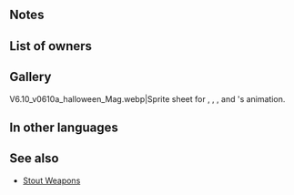 {{Weapon Infobox
|tagid=SID_星夜の魔術師の竜石
|intID=3282
|image=wep_ac062
|exclusive=1
|weaponType=Dragonstone
|cost=400
|might=16
|range=1
|cooldown=-1
|effect=Accelerates Special trigger (cooldown count-1). If foe initiates combat or foe's HP ≥ 75% at start of combat, grants Atk+6 to unit and inflicts Atk-6 on foe during combat, inflicts Special cooldown charge -1 on foe per attack (only highest value applied; does not stack), restores 7 HP to unit when unit deals damage to foe during combat (triggers even if 0 damage is dealt), and also, if foe can make a follow-up attack, reduces damage from foe's first attack during combat by 75%. If foe's Range = 2, calculates damage using the lower of foe's Def or Res.
|statModifiers=0,16,0,0,0
|required=Flametongue
|properties=
}}
==Notes==
{{IfFoeInitiates}}
{{Temporary buffs}}
{{Temporary debuffs}}
{{CooldownChargeMinus}}
{{CombatHPRecovery}}
{{DamagePercentageReduction}}
{{LowerDefRes}}
==List of owners==
{{Skill Hero List}}
==Gallery==
<gallery>
V6.10_v0610a_halloween_Mag.webp|Sprite sheet for {{St|Ghostly Lanterns}}, {{St|Moonlight Stone}}, {{St|Serenity Breath+}}, {{St|Starlight Stone}} and {{St|Surprise Breath+}}'s animation.
</gallery>
==In other languages==
{{OtherLanguages
|japanese=星夜の魔術師の竜石
|german=Sternenlichtstein
|spanishEU=Piedra estrellada
|spanishLA=Piedra estrellada
|french=Pierre étoilée
|italian=Pietra astrale
|chineseTW=星夜魔術師的龍石
|portuguese=Pedra estrelada
}}
==See also==
{{See also skills|cond=Description LIKE '%if foe can make a follow-up attack%reduces damage from foe_s first attack%' AND Exclusive='1' AND WikiName NOT LIKE '%Stout%' OR Description LIKE '%if foe initiates%grants%+%during combat%inflicts special cooldown charge -1%' AND Exclusive='1'}}
* [[Skill families/Weapons#Stout|Stout Weapons]]
{{Weapons Navbox}}